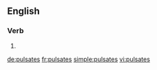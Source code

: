 ==English==

===Verb===
{{head|en|verb form}}

# {{en-third-person singular of|pulsate}}

[[de:pulsates]]
[[fr:pulsates]]
[[simple:pulsates]]
[[vi:pulsates]]